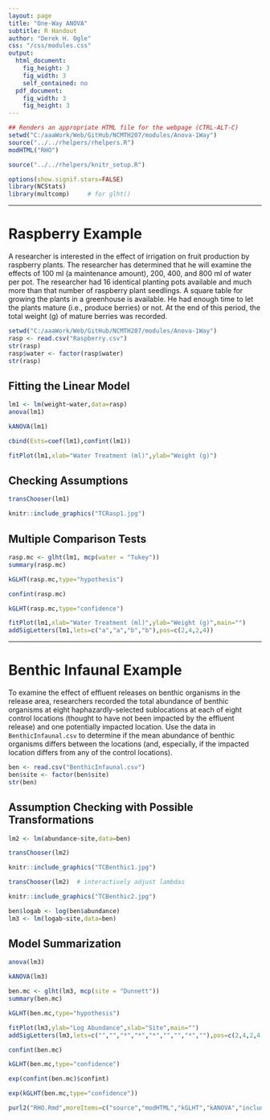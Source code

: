 ```yaml
---
layout: page
title: "One-Way ANOVA"
subtitle: R Handout
author: "Derek H. Ogle"
css: "/css/modules.css"
output:
  html_document:
    fig_height: 3
    fig_width: 3
    self_contained: no
  pdf_document:
    fig_width: 3
    fig_height: 3
---
```


```r
## Renders an appropriate HTML file for the webpage (CTRL-ALT-C)
setwd("C:/aaaWork/Web/GitHub/NCMTH207/modules/Anova-1Way")
source("../../rhelpers/rhelpers.R")
modHTML("RHO")
```

```r
source("../../rhelpers/knitr_setup.R")
```

```r
options(show.signif.stars=FALSE)
library(NCStats)
library(multcomp)     # for glht()
```

----

# Raspberry Example
A researcher is interested in the effect of irrigation on fruit production by raspberry plants. The researcher has determined that he will examine the effects of 100 ml (a maintenance amount), 200, 400, and 800 ml of water per pot. The researcher had 16 identical planting pots available and much more than that number of raspberry plant seedlings. A square table for growing the plants in a greenhouse is available. He had enough time to let the plants mature (i.e., produce berries) or not. At the end of this period, the total weight (g) of mature berries was recorded.

```r
setwd("C:/aaaWork/Web/GitHub/NCMTH207/modules/Anova-1Way")
rasp <- read.csv("Raspberry.csv")
str(rasp)
rasp$water <- factor(rasp$water)
str(rasp)
```

## Fitting the Linear Model
```r
lm1 <- lm(weight~water,data=rasp)
anova(lm1)
```
```r
kANOVA(lm1)
```

```r
cbind(Ests=coef(lm1),confint(lm1))
```

\newpage

```r
fitPlot(lm1,xlab="Water Treatment (ml)",ylab="Weight (g)")
```


## Checking Assumptions
```r
transChooser(lm1)
```

```r
knitr::include_graphics("TCRasp1.jpg")
```

\newpage

## Multiple Comparison Tests
```r
rasp.mc <- glht(lm1, mcp(water = "Tukey"))
summary(rasp.mc)
```
```r
kGLHT(rasp.mc,type="hypothesis")
```

```r
confint(rasp.mc)
```
```r
kGLHT(rasp.mc,type="confidence")
```

```r
fitPlot(lm1,xlab="Water Treatment (ml)",ylab="Weight (g)",main="")
addSigLetters(lm1,lets=c("a","a","b","b"),pos=c(2,4,2,4))
```

----

\newpage

# Benthic Infaunal Example
To examine the effect of effluent releases on benthic organisms in the release area, researchers recorded the total abundance of benthic organisms at eight haphazardly-selected sublocations at each of eight control locations (thought to have not been impacted by the effluent release) and one potentially impacted location. Use the data in `BenthicInfaunal.csv` to determine if the mean abundance of benthic organisms differs between the locations (and, especially, if the impacted location differs from any of the control locations).

```r
ben <- read.csv("BenthicInfaunal.csv")
ben$site <- factor(ben$site)
str(ben)
```

## Assumption Checking with Possible Transformations
```r
lm2 <- lm(abundance~site,data=ben)
```

```r
transChooser(lm2)
```
```r
knitr::include_graphics("TCBenthic1.jpg")
```

```r
transChooser(lm2)  # interactively adjust lambdas
```
```r
knitr::include_graphics("TCBenthic2.jpg")
```

```r
ben$logab <- log(ben$abundance)
lm3 <- lm(logab~site,data=ben)
```

## Model Summarization
```r
anova(lm3)
```
```r
kANOVA(lm3)
```

```r
ben.mc <- glht(lm3, mcp(site = "Dunnett"))
summary(ben.mc)
```
```r
kGLHT(ben.mc,type="hypothesis")
```

\newpage

```r
fitPlot(lm3,ylab="Log Abundance",xlab="Site",main="")
addSigLetters(lm3,lets=c("","","*","*","*","","","*",""),pos=c(2,4,2,4,2,2,4,2,4))
```

```r
confint(ben.mc)
```
```r
kGLHT(ben.mc,type="confidence")
```

```r
exp(confint(ben.mc)$confint)
```
```r
exp(kGLHT(ben.mc,type="confidence"))
```

```r
purl2("RHO.Rmd",moreItems=c("source","modHTML","kGLHT","kANOVA","include_graphics"))
```
